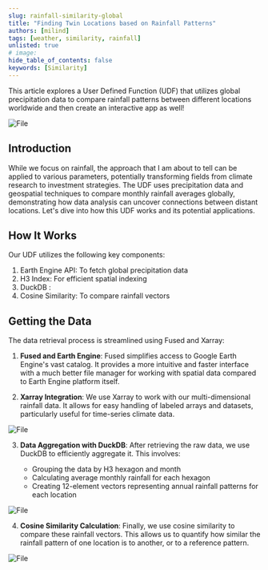 ```yaml
---
slug: rainfall-similarity-global
title: "Finding Twin Locations based on Rainfall Patterns"
authors: [milind]
tags: [weather, similarity, rainfall]
unlisted: true
# image:
hide_table_of_contents: false
keywords: [Similarity]
---
```


This article explores a User Defined Function (UDF) that utilizes global precipitation data to compare rainfall patterns between different locations worldwide and then create an interactive app as well!


<div style={{ textAlign: "center" }}>
  <img src={ImageSim} alt="File" style={{}} />
</div>

## Introduction

While we focus on rainfall, the approach that I am about to tell can be applied to various parameters, potentially transforming fields from climate research to investment strategies. The UDF uses precipitation data and geospatial techniques to compare monthly rainfall averages globally, demonstrating how data analysis can uncover connections between distant locations.
Let's dive into how this UDF works and its potential applications.

## How It Works

Our UDF utilizes the following key components:

1. Earth Engine API: To fetch global precipitation data
2. H3 Index: For efficient spatial indexing
3. DuckDB :
4. Cosine Similarity: To compare rainfall vectors

## Getting the Data

The data retrieval process is streamlined using Fused and Xarray:

1. **Fused and Earth Engine**: Fused simplifies access to Google Earth Engine's vast catalog. It provides a more intuitive and faster interface with a much better file manager for working with spatial data compared to Earth Engine platform itself.

2. **Xarray Integration**: We use Xarray to work with our multi-dimensional rainfall data. It allows for easy handling of labeled arrays and datasets, particularly useful for time-series climate data.


<div style={{ textAlign: "center" }}>
  <img src={xarray} alt="File" style={{}} />
</div>

3. **Data Aggregation with DuckDB**: After retrieving the raw data, we use DuckDB to efficiently aggregate it. This involves:

   - Grouping the data by H3 hexagon and month
   - Calculating average monthly rainfall for each hexagon
   - Creating 12-element vectors representing annual rainfall patterns for each location


<div style={{ textAlign: "center" }}>
  <img src={Vector} alt="File" style={{}} />
</div>

4. **Cosine Similarity Calculation**: Finally, we use cosine similarity to compare these rainfall vectors. This allows us to quantify how similar the rainfall pattern of one location is to another, or to a reference pattern.


<div style={{ textAlign: "center" }}>
  <img src={CosineSim} alt="File" style={{}} />
</div>
